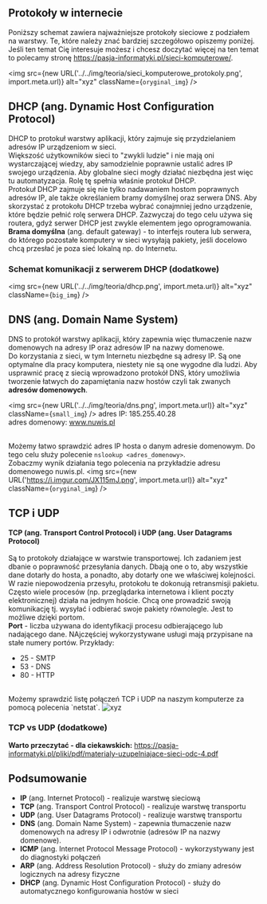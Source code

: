 
## Protokoły w internecie

Poniższy schemat zawiera najważniejsze protokoły sieciowe z podziałem na warstwy. Te, które należy znać bardziej szczegółowo opiszemy poniżej. Jeśli ten temat Cię interesuje możesz i chcesz doczytać więcej na ten temat to polecamy stronę https://pasja-informatyki.pl/sieci-komputerowe/.


<img src={new URL('../../img/teoria/sieci_komputerowe_protokoly.png', import.meta.url)} alt="xyz" className={`oryginal_img`} />

## DHCP (ang. Dynamic Host Configuration Protocol)
DHCP to protokuł warstwy aplikacji, który zajmuje się przydzielaniem adresów IP urządzeniom w sieci.
<br/>
Większość użytkowników sieci to "zwykli ludzie" i nie mają oni wystarczającej wiedzy, aby samodzielnie poprawnie ustalić adres IP swojego urządzenia.
Aby globalne sieci mogły działać niezbędna jest więc tu automatyzacja. Rolę tę spełnia właśnie protokuł DHCP. 
<br/>
Protokuł DHCP zajmuje się nie tylko nadawaniem hostom poprawnych adresów IP, ale także określaniem bramy domyślnej oraz serwera DNS.
Aby skorzystać z protokołu DHCP trzeba wybrać conajmniej jedno urządzenie, które będzie pełnić rolę serwera DHCP. Zazwyczaj do tego celu używa się 
routera, gdyż serwer DHCP jest zwykle elementem jego oprogramowania.
<br/>
<b>Brama domyślna</b> (ang. default gateway) - to interfejs routera lub serwera, do którego pozostałe komputery w sieci wysyłają pakiety, jeśli docelowo chcą 
przesłać je poza sieć lokalną np. do Internetu.

### Schemat komunikacji z serwerem DHCP (dodatkowe)
<img src={new URL('../../img/teoria/dhcp.png', import.meta.url)} alt="xyz" className={`big_img`} />


## DNS (ang. Domain Name System)
DNS to protokół warstwy aplikacji, który zapewnia więc tłumaczenie nazw domenowych na adresy IP oraz adresów IP na nazwy domenowe.
<br/>
Do korzystania z sieci, w tym Internetu niezbędne są adresy IP. Są one optymalne dla pracy komputera, niestety nie są one wygodne dla ludzi. 
Aby usprawnić pracę z siecią wprowadzono protokół DNS, który umożliwia tworzenie łatwych do zapamiętania nazw hostów czyli tak zwanych <b>adresów domenowych</b>.

<img src={new URL('../../img/teoria/dns.png', import.meta.url)} alt="xyz" className={`small_img`} />
adres IP: 185.255.40.28 <br/>
adres domenowy: www.nuwis.pl<br/><br/>

Możemy łatwo sprawdzić adres IP hosta o danym adresie domenowym. Do tego celu służy polecenie `nslookup <adres_domenowy>`. <br/>
Zobaczmy wynik działania tego polecenia na przykładzie adresu domenowego nuwis.pl.
<img src={new URL('https://i.imgur.com/JX115mJ.png', import.meta.url)} alt="xyz" className={`oryginal_img`} />

## TCP i UDP
<b>TCP (ang. Transport Control Protocol) i UDP (ang. User Datagrams Protocol)</b> <br/><br/>
Są to protokoły działające w warstwie transportowej. Ich zadaniem jest dbanie o poprawność przesyłania danych. Dbają one o to, aby
wszystkie dane dotarły do hosta, a ponadto, aby dotarły one we właściwej kolejności. W razie niepowodzenia przesyłu, protokołu te dokonują 
retransmisji pakietu.
Często wiele procesów (np. przeglądarka internetowa i klient poczty elektronicznej) działa na jednym hoście. 
Chcą one prowadzić swoją komunikację tj. wysyłać i odbierać swoje pakiety równolegle. Jest to możliwe dzięki portom.
<br/>
<b>Port</b> - liczba używana do identyfikacji procesu odbierającego lub nadającego dane. NAjczęściej wykorzystywane usługi mają przypisane na
stałe numery portów. Przykłady:

* 25 - SMTP
* 53 - DNS
* 80 - HTTP

<br/>
Możemy sprawdzić listę połączeń TCP i UDP na naszym komputerze za pomocą polecenia `netstat`.
<img src={new URL('https://i.imgur.com/1XildYF.png', import.meta.url)} alt="xyz" className={`oryginal_img`} />

### TCP vs UDP (dodatkowe)
<Table
    header = {[" ", "TCP", "UDP"]}
    data = {[
                ["nazewnictwo", "segment", "datagram"],
                ["szybkość", "wolniejsze", "szybkie"],
                ["niezawodność", "'best effort'", "brak gwarancji"],
                ["zastosowania", "FTP*, wyszukiwarka internetowa, mail", "streaming, gry"],
            ]}
/>

<b>Warto przeczytać - dla ciekawskich:</b> https://pasja-informatyki.pl/pliki/pdf/materialy-uzupelniajace-sieci-odc-4.pdf


## Podsumowanie

* **IP** (ang. Internet Protocol) - realizuje warstwę sieciową
* **TCP** (ang. Transport Control Protocol) - realizuje warstwę transportu
* **UDP** (ang. User Datagrams Protocol) - realizuje warstwę transportu
* **DNS** (ang. Domain Name System) - zapewnia tłumaczenie nazw domenowych na adresy IP i odwrotnie (adresów IP na nazwy domenowe).
* **ICMP** (ang. Internet Protocol Message Protocol) - wykorzystywany jest do diagnostyki połączeń
* **ARP** (ang. Address Resolution Protocol) - służy do zmiany adresów logicznych na adresy fizyczne
* **DHCP** (ang. Dynamic Host Configuration Protocol) - służy do automatycznego konfigurowania hostów w sieci





